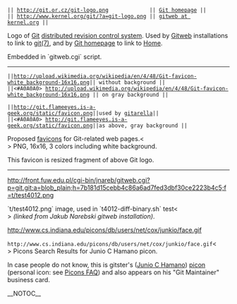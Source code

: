  || http://git.or.cz/git-logo.png             || [http://git.or.cz/ Git homepage] ||
 || http://www.kernel.org/git/?a=git-logo.png || [http://www.kernel.org/git/ gitweb at kernel.org] ||

Logo of [[Git]] [[DistributedSCM|distributed revision control system]]. 
Used by [[Gitweb]] installations to link to [http://www.kernel.org/pub/software/scm/git/docs/ git(7)], 
and by [http://git.or.cz/ Git homepage] to link to [http://git.or.cz/index.html Home].

Embedded in `gitweb.cgi` script.
----

 ||http://upload.wikimedia.org/wikipedia/en/4/48/Git-favicon-white_background-16x16.png|| without background ||
 ||<#A0A0A0> http://upload.wikimedia.org/wikipedia/en/4/48/Git-favicon-white_background-16x16.png || on gray background ||

 ||http://git.flameeyes.is-a-geek.org/static/favicon.png||used by [http://flameeyes.is-a-geek.org/projects#gitarella gitarella]||
 ||<#A0A0A0> http://git.flameeyes.is-a-geek.org/static/favicon.png||as above, gray background ||

Proposed [[WikiPedia:Favicon|favicons]] for Git-related web pages.<<BR>>
PNG, 16x16, 3 colors including white background.

This favicon is resized fragment of above Git logo.

----

http://front.fuw.edu.pl/cgi-bin/jnareb/gitweb.cgi?p=git.git;a=blob_plain;h=7b181d15cebb4c86a6ad7fed3dbf30ce2223b4c5;f=t/test4012.png

`t/test4012.png` image, used in `t4012-diff-binary.sh` test<<BR>>
<i>(linked from Jakub Narebski gitweb installation)</i>.

http://www.cs.indiana.edu/picons/db/users/net/cox/junkio/face.gif

<code><nowiki>http://www.cs.indiana.edu/picons/db/users/net/cox/junkio/face.gif</nowiki></code><<BR>>
Picons Search Results for Junio C Hamano picon.

In case people do not know, this is gitster's ([[Junio C Hamano]]) [[WikiPedia:Picon_(Apple)|picon]] (personal icon: see [http://www.cs.indiana.edu/picons/ftp/faq.html Picons FAQ]) and also appears on his "Git Maintainer" business card.

__NOTOC__